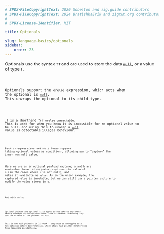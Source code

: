 ```yaml
---
# SPDX-FileCopyrightText: 2020 Sobeston and zig.guide contributors
# SPDX-FileCopyrightText: 2024 BratishkaErik and zigtut.org contributors
#
# SPDX-License-Identifier: MIT

title: Optionals

slug: language-basics/optionals
sidebar:
    order: 23
---
```




Optionals use the syntax `?T` and are used to store the data
[`null`](https://ziglang.org/documentation/master/#null), or a value of type
`T`.

<Code code={OptionalsFind} collapse="1-2" lang="zig"/>

Optionals support the `orelse` expression, which acts when the optional is
[`null`](https://ziglang.org/documentation/master/#null). This unwraps the
optional to its child type.

<Code code={OptionalsOrelse} collapse="1-2" lang="zig"/>

`.?` is a shorthand for `orelse unreachable`. This is used for when you know it
is impossible for an optional value to be null, and using this to unwrap a
[`null`](https://ziglang.org/documentation/master/#null) value is detectable
illegal behaviour.

<Code code={OptionalsOrelseUnreachable} collapse="1-2" lang="zig"/>

Both `if` expressions and `while` loops support taking optional values as conditions,
allowing you to "capture" the inner non-null value.

Here we use an `if` optional payload capture; a and b are equivalent here.
`if (b) |value|` captures the value of `b` (in the cases where `b` is not null),
and makes it available as `value`. As in the union example, the captured value
is immutable, but we can still use a pointer capture to modify the value stored
in `b`.

<Code code={OptionalsIfPayload} collapse="1-2" lang="zig"/>

And with `while`:

<Code code={OptionalsWhileCapture} collapse="1-2" lang="zig"/>

Optional pointer and optional slice types do not take up any extra memory
compared to non-optional ones. This is because internally they use the 0 value
of the pointer for `null`.

This is how null pointers in Zig work - they must be unwrapped to a non-optional
before dereferencing, which stops null pointer dereferences from happening
accidentally.
